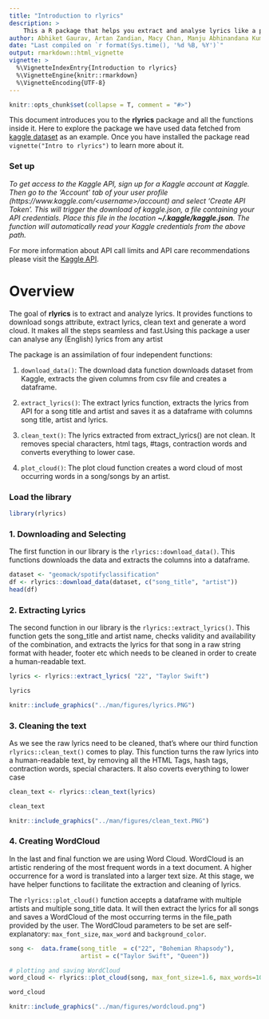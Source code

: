```yaml
---
title: "Introduction to rlyrics"
description: >
    This a R package that helps you extract and analyse lyrics like a piece of cake!
author: Abhiket Gaurav, Artan Zandian, Macy Chan, Manju Abhinandana Kumar
date: "Last compiled on `r format(Sys.time(), '%d %B, %Y')`"
output: rmarkdown::html_vignette
vignette: >
  %\VignetteIndexEntry{Introduction to rlyrics}
  %\VignetteEngine{knitr::rmarkdown}
  %\VignetteEncoding{UTF-8}
---
```


```r
knitr::opts_chunk$set(collapse = T, comment = "#>")
```

This document introduces you to the **rlyrics** package and all the functions inside it. Here to explore the package we have used data fetched from [kaggle dataset](https://www.kaggle.com/geomack/spotifyclassification) as an example. Once you have installed the package read `vignette("Intro to rlyrics")` to learn more about it.

### Set up

*To get access to the Kaggle API, sign up for a Kaggle account at Kaggle. Then go to the 'Account' tab of your user profile (https://www.kaggle.com/<username\>/account) and select 'Create API Token'. This will trigger the download of kaggle.json, a file containing your API credentials. Place this file in the location **\~/.kaggle/kaggle.json**. The function will automatically read your Kaggle credentials from the above path.*

For more information about API call limits and API care recommendations please visit the [Kaggle API](https://github.com/Kaggle/kaggle-api).


# Overview

The goal of **rlyrics** is to extract and analyze lyrics. It provides functions to download songs attribute, extract lyrics, clean text and generate a word cloud. It makes all the steps seamless and fast.Using this package a user can analyse any (English) lyrics from any artist


The package is an assimilation of four independent functions:

1.  `download_data()`: The download data function downloads dataset from Kaggle, extracts the given columns from csv file and creates a dataframe.

2.  `extract_lyrics()`: The extract lyrics function, extracts the lyrics from API for a song title and artist and saves it as a dataframe with columns song title, artist and lyrics.

3.  `clean_text()`: The lyrics extracted from extract_lyrics() are not clean. It removes special characters, html tags, #tags, contraction words and converts everything to lower case.

4.  `plot_cloud()`: The plot cloud function creates a word cloud of most occurring words in a song/songs by an artist.

### Load the library

```r
library(rlyrics)
```

### 1. Downloading and Selecting

The first function in our library is the `rlyrics::download_data()`. This functions downloads the data and extracts the columns into a dataframe. 

```r
dataset <- "geomack/spotifyclassification"
df <- rlyrics::download_data(dataset, c("song_title", "artist"))
head(df)
```

### 2. Extracting Lyrics

The second function in our library is the `rlyrics::extract_lyrics()`. This function gets the song_title and artist name, checks validity and availability of the combination, and extracts the lyrics for that song in a raw string format with header, footer etc which needs to be cleaned in order to create a human-readable text.

```r
lyrics <- rlyrics::extract_lyrics( "22", "Taylor Swift")
```

```r
lyrics
```

```r
knitr::include_graphics("../man/figures/lyrics.PNG")
```

### 3. Cleaning the text

As we see the raw lyrics need to be cleaned, that's where our third function `rlyrics::clean_text()` comes to play. This function turns the raw lyrics into a human-readable text, by removing all the HTML Tags, hash tags, contraction words, special characters. It also coverts everything to lower case

```r
clean_text <- rlyrics::clean_text(lyrics)
```
```r
clean_text
```

```r
knitr::include_graphics("../man/figures/clean_text.PNG")
```

### 4. Creating WordCloud

In the last and final function we are using Word Cloud. WordCloud is an artistic rendering of the most frequent words in a text document. A higher occurrence for a word is translated into a larger text size. At this stage, we have helper functions to facilitate the extraction and cleaning of lyrics.

The `rlyrics::plot_cloud()` function accepts a dataframe with multiple artists and multiple song_title data. It will then extract the lyrics for all songs and saves a WordCloud of the most occurring terms in the file_path provided by the user. The WordCloud parameters to be set are self-explanatory: `max_font_size`, `max_word` and `background_color`.

```r
song <-  data.frame(song_title  = c("22", "Bohemian Rhapsody"), 
                    artist = c("Taylor Swift", "Queen"))

# plotting and saving WordCloud
word_cloud <- rlyrics::plot_cloud(song, max_font_size=1.6, max_words=100, background_color="white")
```

```r
word_cloud
```

```r
knitr::include_graphics("../man/figures/wordcloud.png")
```

